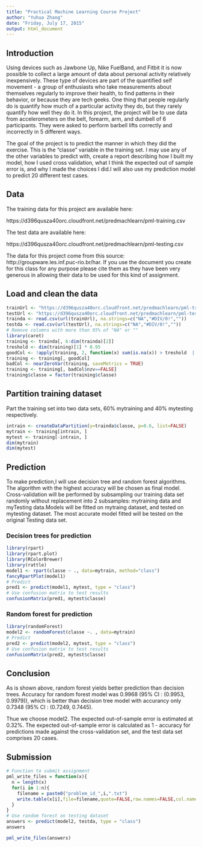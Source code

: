 ```yaml
---
title: "Practical Machine Learning Course Project"
author: "Yuhua Zhang"
date: "Friday, July 17, 2015"
output: html_document
---
```


## Introduction

Using devices such as Jawbone Up, Nike FuelBand, and Fitbit it is now possible to collect a large amount of data about personal activity relatively inexpensively. These type of devices are part of the quantified self movement - a group of enthusiasts who take measurements about themselves regularly to improve their health, to find patterns in their behavior, or because they are tech geeks. One thing that people regularly do is quantify how much of a particular activity they do, but they rarely quantify how well they do it. In this project, the project will be to use data from accelerometers on the belt, forearm, arm, and dumbell of 6 participants. They were asked to perform barbell lifts correctly and incorrectly in 5 different ways. 

The goal of the project is to predict the manner in which they did the exercise. This is the "classe" variable in the training set. I may use any of the other variables to predict with, create a report describing how I built my model, how I used cross validation, what I think the expected out of sample error is, and why I made the choices I did.I will also use my prediction model to predict 20 different test cases. 

## Data

The training data for this project are available here: 

https://d396qusza40orc.cloudfront.net/predmachlearn/pml-training.csv

The test data are available here: 

https://d396qusza40orc.cloudfront.net/predmachlearn/pml-testing.csv

The data for this project come from this source: http://groupware.les.inf.puc-rio.br/har. If you use the document you create for this class for any purpose please cite them as they have been very generous in allowing their data to be used for this kind of assignment. 

## Load and clean the data

```r
trainUrl <- "https://d396qusza40orc.cloudfront.net/predmachlearn/pml-training.csv"
testUrl <- "https://d396qusza40orc.cloudfront.net/predmachlearn/pml-testing.csv"
trainda <- read.csv(url(trainUrl), na.strings=c("NA","#DIV/0!",""))
testda <- read.csv(url(testUrl), na.strings=c("NA","#DIV/0!",""))
# Remove columns with more than 95% of "NA" or ""
library(caret)
training <- trainda[, 6:dim(trainda)[2]]
treshold <- dim(training)[1] * 0.95
goodCol <- !apply(training, 2, function(x) sum(is.na(x)) > treshold  || sum(x=="") > treshold)
training <- training[, goodCol]
badCol <- nearZeroVar(training, saveMetrics = TRUE)
training <- training[, badCol$nzv==FALSE]
training$classe = factor(training$classe)
```

## Partition training dataset

Part the training set into two data sets, 60% mytraining and 40% mytesting respectively.

```r
intrain <- createDataPartition(y=trainda$classe, p=0.6, list=FALSE)
mytrain <- training[intrain, ]
mytest <- training[-intrain, ]
dim(mytrain)
dim(mytest)
```

## Prediction

To make prediction,I will use decision tree and random forest algorithms. The algorithm with the highest accuracy will be chosen as final model. Cross-validation will be performed by subsampling our training data set randomly without replacement into 2 subsamples: mytraining data and myTesting data.Models will be fitted on mytraing dataset, and tested on mytesting dataset. The most accurate model fitted will be tested on the original Testing data set.

### Decision trees for prediction

```r
library(rpart)
library(rpart.plot)
library(RColorBrewer)
library(rattle)
model1 <- rpart(classe ~ ., data=mytrain, method="class")
fancyRpartPlot(model1)
# Predict
pred1 <- predict(model1, mytest, type = "class")
# Use confusion matrix to test results
confusionMatrix(pred1, mytest$classe)
```

### Random forest for prediction

```r
library(randomForest)
model2 <- randomForest(classe ~. , data=mytrain)
# Predict
pred2 <- predict(model2, mytest, type = "class")
# Use confusion matrix to test results
confusionMatrix(pred2, mytest$classe)
```

## Conclusion

As is shown above, random forest yields better prediction than decision trees. Accuracy for random forest model was 0.9968 (95% CI : (0.9953, 0.9979)), which is better than decision tree model with accurancy only 0.7348 (95% CI : (0.7249, 0.7445). 

Thue we choose model2. The expected out-of-sample error is estimated at 0.32%. The expected out-of-sample error is calculated as 1 - accuracy for predictions made against the cross-validation set, and the test data set comprises 20 cases.

## Submission

```r
# Function to submit assignment
pml_write_files = function(x){
  n = length(x)
  for(i in 1:n){
    filename = paste0("problem_id_",i,".txt")
    write.table(x[i],file=filename,quote=FALSE,row.names=FALSE,col.names=FALSE)
  }
}
# Use random forest on testing dataset
answers <- predict(model2, testda, type = "class")
answers

pml_write_files(answers)
```
